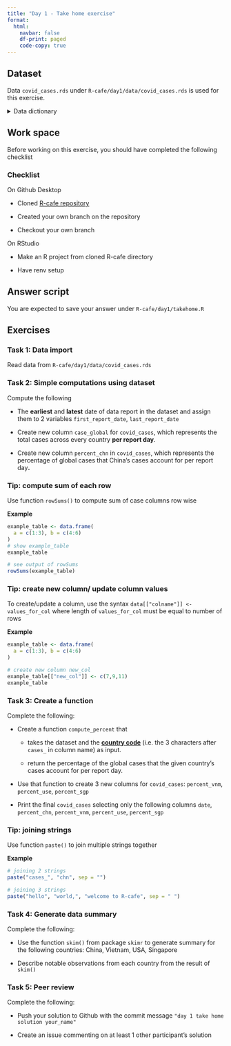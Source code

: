 ```yaml
---
title: "Day 1 - Take home exercise"
format: 
  html: 
    navbar: false
    df-print: paged
    code-copy: true
---
```


## Dataset

Data `covid_cases.rds` under `R-cafe/day1/data/covid_cases.rds` is used for this exercise.

```{=html}
<details>
  <summary>
    Data dictionary
  </summary>
```
| Column                                             | Description                                              |
|-----------------------------------|-------------------------------------|
| `date`                                             | date of the case report                                  |
| 211 columns with the format `cases_{country_code}` | number of reported cases of each country and archipelago |

Country codes of interest (i.e. Codes for countries needed for the exercise)

| Code  | Country name             |
|-------|--------------------------|
| `chn` | China                    |
| `usa` | United States of America |
| `vnm` | Vietnam                  |
| `sgp` | Singapore                |

</details>

## Work space

Before working on this exercise, you should have completed the following checklist

::: callout-note
### Checklist

On Github Desktop

-   Cloned [R-cafe repository](https://github.com/OUCRU-Modelling/R-cafe)

-   Created your own branch on the repository

-   Checkout your own branch

On RStudio

-   Make an R project from cloned R-cafe directory

-   Have renv setup
:::

::: callout-note
## Answer script

You are expected to save your answer under `R-cafe/day1/takehome.R`
:::

## Exercises

### Task 1: Data import

Read data from `R-cafe/day1/data/covid_cases.rds`

### Task 2: Simple computations using dataset

Compute the following

-   The **earliest** and **latest** date of data report in the dataset and assign them to 2 variables `first_report_date`, `last_report_date`

-   Create new column `case_global` for `covid_cases`, which represents the total cases across every country **per report day**.

-   Create new column `percent_chn` in `covid_cases`, which represents the percentage of global cases that China's cases account for per report day**.**

::: {.callout-tip collapse="true"}
### Tip: compute sum of each row

Use function `rowSums()` to compute sum of case columns row wise

**Example**

```r
example_table <- data.frame(
  a = c(1:3), b = c(4:6)
)
# show example_table
example_table

# see output of rowSums
rowSums(example_table)
```
:::

::: {.callout-tip collapse="true"}
### Tip: create new column/ update column values

To create/update a column, use the syntax `data[["colname"]] <- values_for_col` where length of `values_for_col` must be equal to number of rows

**Example**

```r
example_table <- data.frame(
  a = c(1:3), b = c(4:6)
)

# create new column new_col
example_table[["new_col"]] <- c(7,9,11)
example_table
```
:::

### Task 3: Create a function

Complete the following:

-   Create a function `compute_percent` that

    -   takes the dataset and the [**country code**]{.underline} (i.e. the 3 characters after `cases_` in column name) as input.

    -   return the percentage of the global cases that the given country's cases account for per report day.

-   Use that function to create 3 new columns for `covid_cases`: `percent_vnm`, `percent_use`, `percent_sgp`

-   Print the final `covid_cases` selecting only the following columns `date`, `percent_chn`, `percent_vnm`, `percent_use`, `percent_sgp`

::: callout-tip
### Tip: joining strings

Use function `paste()` to join multiple strings together

**Example**

```r
# joining 2 strings
paste("cases_", "chn", sep = "")

# joining 3 strings
paste("hello", "world,", "welcome to R-cafe", sep = " ")
```
:::

### Task 4: Generate data summary

Complete the following:

-   Use the function `skim()` from package `skimr` to generate summary for the following countries: China, Vietnam, USA, Singapore

-   Describe notable observations from each country from the result of `skim()`

### Task 5: Peer review

Complete the following:

-   Push your solution to Github with the commit message `"day 1 take home solution your_name"`

-   Create an issue commenting on at least 1 other participant's solution
